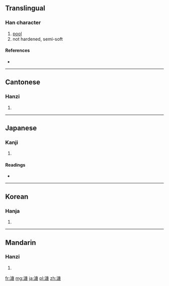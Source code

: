 ==Translingual==

===Han character===
{{Han char|rn=85|rad=水|as=10|sn=13|four=3016<sub>7</sub>|canj=水戈中口 (EILR)}}

# [[pool]]
# not hardened, semi-soft

====References====
* {{Han ref|kx=0639.150|dkj=17925|dj=1046.080|hdz=31706.010|uh=6E8F|ud=28303|bh=DE46|bd=56902}}

----

==Cantonese==

===Hanzi===
{{yue-hanzi|jyut=|y=tong4}}

# {{defn|Cantonese|sort=水10}}

----

==Japanese==

===Kanji===
{{ja-kanji|grade=|rs=水10}}

# {{defn|Japanese|sort=水10}}

====Readings====
* {{ja-readings|on=[[とう]] (tō), [[どう]] (dō)|kun=[[いけ]] (ike), [[どろ]] (doro)}}

----

==Korean==

===Hanja===
{{ko-hanja|hangeul=당|eumhun=|rv=dang|mr=tang|y=tang}}

# {{defn|Korean|sort=水10}}

----

==Mandarin==

===Hanzi===
{{cmn-hanzi|pin=[[táng]] ([[tang2]])|wg=t'ang<sup>2</sup>}}

# {{defn|Mandarin|sort=水10}}

[[fr:溏]]
[[mg:溏]]
[[ja:溏]]
[[pl:溏]]
[[zh:溏]]